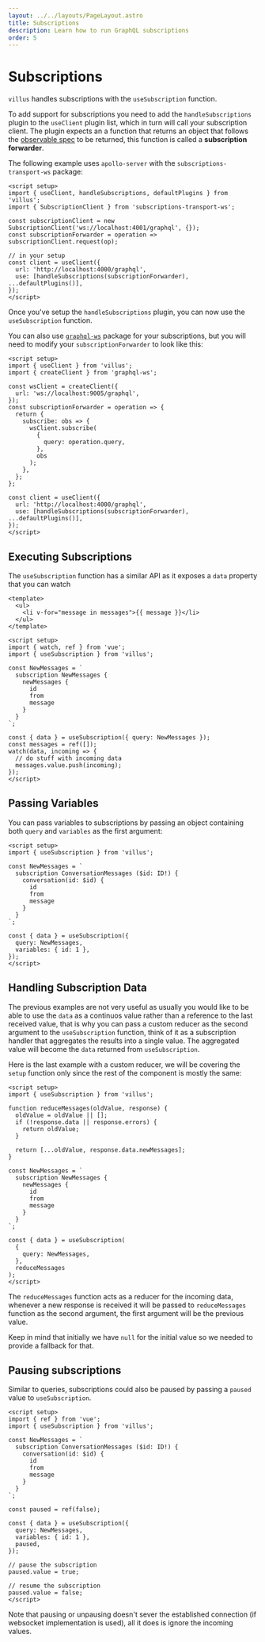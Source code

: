 ```yaml
---
layout: ../../layouts/PageLayout.astro
title: Subscriptions
description: Learn how to run GraphQL subscriptions
order: 5
---
```



# Subscriptions

`villus` handles subscriptions with the `useSubscription` function.

To add support for subscriptions you need to add the `handleSubscriptions` plugin to the `useClient` plugin list, which in turn will call your subscription client. The plugin expects an a function that returns an object that follows the [observable spec](https://github.com/tc39/proposal-observable) to be returned, this function is called a **subscription forwarder**.

The following example uses `apollo-server` with the `subscriptions-transport-ws` package:

```vue
<script setup>
import { useClient, handleSubscriptions, defaultPlugins } from 'villus';
import { SubscriptionClient } from 'subscriptions-transport-ws';

const subscriptionClient = new SubscriptionClient('ws://localhost:4001/graphql', {});
const subscriptionForwarder = operation => subscriptionClient.request(op);

// in your setup
const client = useClient({
  url: 'http://localhost:4000/graphql',
  use: [handleSubscriptions(subscriptionForwarder), ...defaultPlugins()],
});
</script>
```

Once you've setup the `handleSubscriptions` plugin, you can now use the `useSubscription` function.

<DocTip>
  
You can also use [`graphql-ws`](https://github.com/enisdenjo/graphql-ws) package for your subscriptions, but you will need to modify your `subscriptionForwarder` to look like this:

```vue
<script setup>
import { useClient } from 'villus';
import { createClient } from 'graphql-ws';

const wsClient = createClient({
  url: 'ws://localhost:9005/graphql',
});
const subscriptionForwarder = operation => {
  return {
    subscribe: obs => {
      wsClient.subscribe(
        {
          query: operation.query,
        },
        obs
      );
    },
  };
};

const client = useClient({
  url: 'http://localhost:4000/graphql',
  use: [handleSubscriptions(subscriptionForwarder), ...defaultPlugins()],
});
</script>
```

</DocTip>

## Executing Subscriptions

The `useSubscription` function has a similar API as it exposes a `data` property that you can watch

```vue
<template>
  <ul>
    <li v-for="message in messages">{{ message }}</li>
  </ul>
</template>

<script setup>
import { watch, ref } from 'vue';
import { useSubscription } from 'villus';

const NewMessages = `
  subscription NewMessages {
    newMessages {
      id
      from
      message
    }
  }
`;

const { data } = useSubscription({ query: NewMessages });
const messages = ref([]);
watch(data, incoming => {
  // do stuff with incoming data
  messages.value.push(incoming);
});
</script>
```

## Passing Variables

You can pass variables to subscriptions by passing an object containing both `query` and `variables` as the first argument:

```vue
<script setup>
import { useSubscription } from 'villus';

const NewMessages = `
  subscription ConversationMessages ($id: ID!) {
    conversation(id: $id) {
      id
      from
      message
    }
  }
`;

const { data } = useSubscription({
  query: NewMessages,
  variables: { id: 1 },
});
</script>
```

## Handling Subscription Data

The previous examples are not very useful as usually you would like to be able to use the `data` as a continuos value rather than a reference to the last received value, that is why you can pass a custom reducer as the second argument to the `useSubscription` function, think of it as a subscription handler that aggregates the results into a single value. The aggregated value will become the `data` returned from `useSubscription`.

Here is the last example with a custom reducer, we will be covering the `setup` function only since the rest of the component is mostly the same:

```vue
<script setup>
import { useSubscription } from 'villus';

function reduceMessages(oldValue, response) {
  oldValue = oldValue || [];
  if (!response.data || response.errors) {
    return oldValue;
  }

  return [...oldValue, response.data.newMessages];
}

const NewMessages = `
  subscription NewMessages {
    newMessages {
      id
      from
      message
    }
  }
`;

const { data } = useSubscription(
  {
    query: NewMessages,
  },
  reduceMessages
);
</script>
```

The `reduceMessages` function acts as a reducer for the incoming data, whenever a new response is received it will be passed to `reduceMessages` function as the second argument, the first argument will be the previous value.

<DocTip>

Keep in mind that initially we have `null` for the initial value so we needed to provide a fallback for that.

</DocTip>

## Pausing subscriptions

Similar to queries, subscriptions could also be paused by passing a `paused` value to `useSubscription`.

```vue
<script setup>
import { ref } from 'vue';
import { useSubscription } from 'villus';

const NewMessages = `
  subscription ConversationMessages ($id: ID!) {
    conversation(id: $id) {
      id
      from
      message
    }
  }
`;

const paused = ref(false);

const { data } = useSubscription({
  query: NewMessages,
  variables: { id: 1 },
  paused,
});

// pause the subscription
paused.value = true;

// resume the subscription
paused.value = false;
</script>
```

Note that pausing or unpausing doesn't sever the established connection (if websocket implementation is used), all it does is ignore the incoming values.
